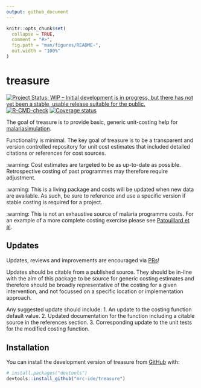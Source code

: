 ```yaml
---
output: github_document
---
```


<!-- README.md is generated from README.Rmd. Please edit that file -->

```r
knitr::opts_chunk$set(
  collapse = TRUE,
  comment = "#>",
  fig.path = "man/figures/README-",
  out.width = "100%"
)
```

# treasure

<!-- badges: start -->
[![Project Status: WIP – Initial development is in progress, but there has not yet been a stable, usable release suitable for the public.](https://www.repostatus.org/badges/latest/wip.svg)](https://www.repostatus.org/#wip)
[![R-CMD-check](https://github.com/mrc-ide/treasure/workflows/R-CMD-check/badge.svg)](https://github.com/mrc-ide/treasure/actions)
[![Coverage status](https://codecov.io/gh/mrc-ide/treasure/branch/main/graph/badge.svg)](https://codecov.io/github/mrc-ide/treasure)
<!-- badges: end -->

The goal of treasure is to provide basic, generic unit-costing help for [malariasimulation](https://mrc-ide.github.io/malariasimulation/).

Functionality is minimal. The key goal of treasure is to be a transparent and
version controlled repository for unit cost estimates that included detailed citations
or references for cost sources.

:warning: Cost estimates are targeted to be as up-to-date as possible. Retrospective
costing of past programmes may therefore require adjustment.

:warning: This is a living package and costs will be updated when new data are available.
As such, be sure to reference and use a specific version if stable costing is
required for a project.

:warning: This is not an exhaustive source of malaria programme costs. For an 
example of a more complete costing exercise please see 
[Patouillard et al](https://gh.bmj.com/content/2/2/e000176).

## Updates

Updates, reviews and improvements are encouraged via [PRs](https://github.com/mrc-ide/treasure/pulls)!

Updates should be citable from a published source.
They should be in-line with the aim of this package to be source for generic costing
estimates and therefore should be broadly representative of the costing for a given
intervention, and not focussed on a specific location or implementation approach.

Any suggested update should include:
1. An update to the costing function default value.
2. Updated documentation for the function including a citable source in the references section.
3. Corresponding update to the unit tests for the modified costing function.

## Installation

You can install the development version of treasure from [GitHub](https://github.com/) with:

``` r
# install.packages("devtools")
devtools::install_github("mrc-ide/treasure")
```
